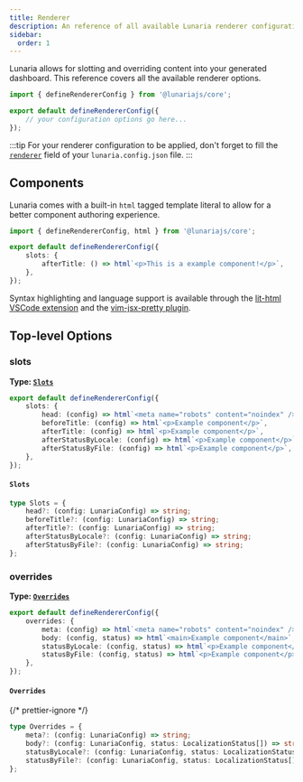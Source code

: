 ```yaml
---
title: Renderer
description: An reference of all available Lunaria renderer configuration options.
sidebar:
  order: 1
---
```


Lunaria allows for slotting and overriding content into your generated dashboard. This reference covers all the available renderer options.

```ts title="renderer.config.ts"
import { defineRendererConfig } from '@lunariajs/core';

export default defineRendererConfig({
	// your configuration options go here...
});
```

:::tip
For your renderer configuration to be applied, don't forget to fill the [`renderer`](/reference/configuration/#renderer) field of your `lunaria.config.json` file.
:::

## Components

Lunaria comes with a built-in `html` tagged template literal to allow for a better component authoring experience.

```ts title="renderer.config.ts"
import { defineRendererConfig, html } from '@lunariajs/core';

export default defineRendererConfig({
	slots: {
		afterTitle: () => html`<p>This is a example component!</p>`,
	},
});
```

Syntax highlighting and language support is available through the [lit-html VSCode extension](https://marketplace.visualstudio.com/items?itemName=bierner.lit-html) and the [vim-jsx-pretty plugin](https://github.com/MaxMEllon/vim-jsx-pretty).

## Top-level Options

### slots

**Type: [`Slots`](#slots-1)**

```ts
export default defineRendererConfig({
	slots: {
		head: (config) => html`<meta name="robots" content="noindex" />`,
		beforeTitle: (config) => html`<p>Example component</p>`,
		afterTitle: (config) => html`<p>Example component</p>`,
		afterStatusByLocale: (config) => html`<p>Example component</p>`,
		afterStatusByFile: (config) => html`<p>Example component</p>`,
	},
});
```

#### `Slots`

```ts
type Slots = {
	head?: (config: LunariaConfig) => string;
	beforeTitle?: (config: LunariaConfig) => string;
	afterTitle?: (config: LunariaConfig) => string;
	afterStatusByLocale?: (config: LunariaConfig) => string;
	afterStatusByFile?: (config: LunariaConfig) => string;
};
```

### overrides

**Type: [`Overrides`](#overrides-1)**

```ts
export default defineRendererConfig({
	overrides: {
		meta: (config) => html`<meta name="robots" content="noindex" />`,
		body: (config, status) => html`<main>Example component</main>`,
		statusByLocale: (config, status) => html`<p>Example component</p>`,
		statusByFile: (config, status) => html`<p>Example component</p>`,
	},
});
```

#### `Overrides`

{/* prettier-ignore */}
```ts
type Overrides = {
	meta?: (config: LunariaConfig) => string;
	body?: (config: LunariaConfig, status: LocalizationStatus[]) => string;
	statusByLocale?: (config: LunariaConfig, status: LocalizationStatus[]) => string;
	statusByFile?: (config: LunariaConfig, status: LocalizationStatus[]) => string;
};
```
